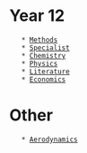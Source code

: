 
= Year 12 =
	* [[Methods]]
	* [[Specialist]]
	* [[Chemistry]]
	* [[Physics]]
	* [[Literature]]
	* [[Economics]]


= Other =
	* [[Aerodynamics]]
